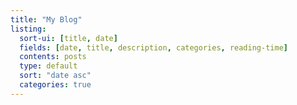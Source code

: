 ```yaml
---
title: "My Blog"
listing:
  sort-ui: [title, date]
  fields: [date, title, description, categories, reading-time]
  contents: posts
  type: default
  sort: "date asc"
  categories: true
---
```


